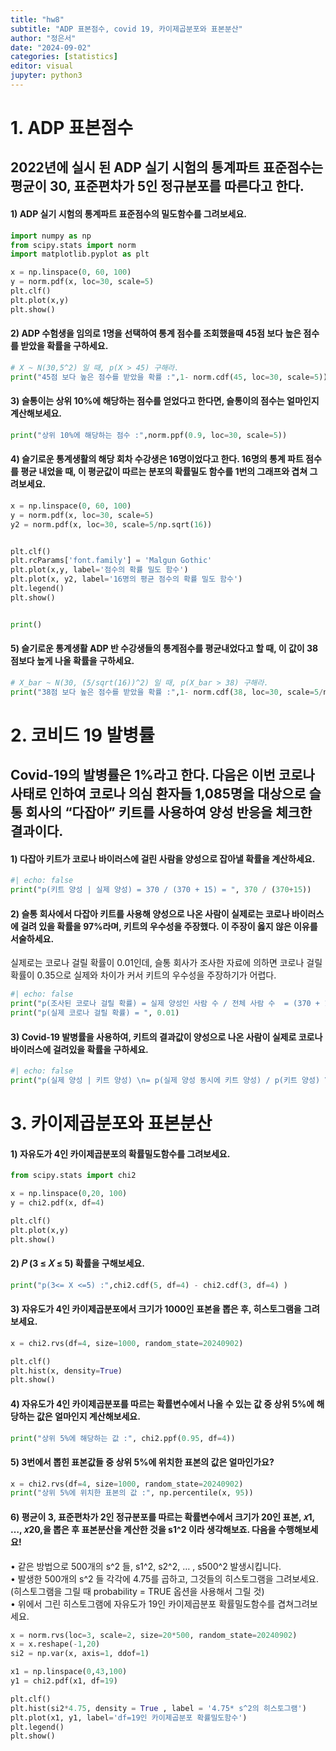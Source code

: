 ```yaml
---
title: "hw8"
subtitle: "ADP 표본점수, covid 19, 카이제곱분포와 표본분산"
author: "정은서"
date: "2024-09-02"
categories: [statistics]
editor: visual
jupyter: python3
---
```


# 1. ADP 표본점수  


## 2022년에 실시 된 ADP 실기 시험의 통계파트 표준점수는 평균이 30, 표준편차가 5인 정규분포를 따른다고 한다.    
#### 1) ADP 실기 시험의 통계파트 표준점수의 밀도함수를 그려보세요.  
```python
import numpy as np
from scipy.stats import norm
import matplotlib.pyplot as plt

x = np.linspace(0, 60, 100)
y = norm.pdf(x, loc=30, scale=5)
plt.clf()
plt.plot(x,y)
plt.show()
```

####  

#### 2) ADP 수험생을 임의로 1명을 선택하여 통계 점수를 조회했을때 45점 보다 높은 점수를 받았을 확률을 구하세요.  
```python
# X ~ N(30,5^2) 일 때, p(X > 45) 구해라.
print("45점 보다 높은 점수를 받았을 확률 :",1- norm.cdf(45, loc=30, scale=5))
```

####  

#### 3) 슬통이는 상위 10%에 해당하는 점수를 얻었다고 한다면, 슬통이의 점수는 얼마인지 계산해보세요.  
```python
print("상위 10%에 해당하는 점수 :",norm.ppf(0.9, loc=30, scale=5))
```

####  

#### 4) 슬기로운 통계생활의 해당 회차 수강생은 16명이었다고 한다. 16명의 통계 파트 점수를 평균 내었을 때, 이 평균값이 따르는 분포의 확률밀도 함수를 1번의 그래프와 겹쳐 그려보세요.  
```python
x = np.linspace(0, 60, 100)
y = norm.pdf(x, loc=30, scale=5)
y2 = norm.pdf(x, loc=30, scale=5/np.sqrt(16))


plt.clf()
plt.rcParams['font.family'] = 'Malgun Gothic'
plt.plot(x,y, label='점수의 확률 밀도 함수')
plt.plot(x, y2, label='16명의 평균 점수의 확률 밀도 함수')
plt.legend()
plt.show()


print()
```


####  

#### 5) 슬기로운 통계생활 ADP 반 수강생들의 통계점수를 평균내었다고 할 때, 이 값이 38점보다 높게 나올 확률을 구하세요.   
```python
# X_bar ~ N(30, (5/sqrt(16))^2) 일 때, p(X_bar > 38) 구해라.
print("38점 보다 높은 점수를 받았을 확률 :",1- norm.cdf(38, loc=30, scale=5/np.sqrt(16)))
```


####  


####  



# 2. 코비드 19 발병률
## Covid‑19의 발병률은 1%라고 한다. 다음은 이번 코로나 사태로 인하여 코로나 의심 환자들 1,085명을 대상으로 슬통 회사의 “다잡아” 키트를 사용하여 양성 반응을 체크한 결과이다.

#### 1) 다잡아 키트가 코로나 바이러스에 걸린 사람을 양성으로 잡아낼 확률을 계산하세요.  
```python
#| echo: false
print("p(키트 양성 | 실제 양성) = 370 / (370 + 15) = ", 370 / (370+15))
```

####  


#### 2) 슬통 회사에서 다잡아 키트를 사용해 양성으로 나온 사람이 실제로는 코로나 바이러스에 걸려 있을 확률을 97%라며, 키트의 우수성을 주장했다. 이 주장이 옳지 않은 이유를 서술하세요.
실제로는 코로나 걸릴 확률이 0.01인데, 슬통 회사가 조사한 자료에 의하면 코로나 걸릴 확률이 0.35으로 실제와 차이가 커서 키트의 우수성을 주장하기가 어렵다.  
```python
#| echo: false
print("p(조사된 코로나 걸릴 확률) = 실제 양성인 사람 수 / 전체 사람 수  = (370 + 15) / (370 + 10 + 15 + 690) = ", (370 + 15) / (370 + 10 + 15 + 690))
print("p(실제 코로나 걸릴 확률) = ", 0.01)
```

####  

#### 3) Covid‑19 발병률을 사용하여, 키트의 결과값이 양성으로 나온 사람이 실제로 코로나 바이러스에 걸려있을 확률을 구하세요.  
```python
#| echo: false
print("p(실제 양성 | 키트 양성) \n= p(실제 양성 동시에 키트 양성) / p(키트 양성) \n= p(실제 양성)*p(키트 양성 | 실제 양성) / {p(실제 양성)*p(키트 양성 | 실제 양성) + p(실제 음성)*p(키트 양성 | 실제 음성)} \n= 0.01*370/(370+15) / {0.01*370/(370+15) + (1-0.01)*10/(10+690)} \n=", (0.01*370/(370+15)) / (0.01*370/(370+15) + (1-0.01)*10/(10+690)))
```




####  


####  



# 3. 카이제곱분포와 표본분산

#### 1) 자유도가 4인 카이제곱분포의 확률밀도함수를 그려보세요.  
```python
from scipy.stats import chi2

x = np.linspace(0,20, 100)
y = chi2.pdf(x, df=4)

plt.clf()
plt.plot(x,y)
plt.show()
```

####  

#### 2) 𝑃 (3 ≤ 𝑋 ≤ 5) 확률을 구해보세요.  
```python
print("p(3<= X <=5) :",chi2.cdf(5, df=4) - chi2.cdf(3, df=4) )
```

####  

#### 3) 자유도가 4인 카이제곱분포에서 크기가 1000인 표본을 뽑은 후, 히스토그램을 그려보세요.  
```python
x = chi2.rvs(df=4, size=1000, random_state=20240902)

plt.clf()
plt.hist(x, density=True)
plt.show()
```

####  

#### 4) 자유도가 4인 카이제곱분포를 따르는 확률변수에서 나올 수 있는 값 중 상위 5%에 해당하는 값은 얼마인지 계산해보세요.  
```python
print("상위 5%에 해당하는 값 :", chi2.ppf(0.95, df=4))
```

####  

#### 5) 3번에서 뽑힌 표본값들 중 상위 5%에 위치한 표본의 값은 얼마인가요?  
```python
x = chi2.rvs(df=4, size=1000, random_state=20240902)
print("상위 5%에 위치한 표본의 값 :", np.percentile(x, 95))
```

####  

#### 6) 평균이 3, 표준편차가 2인 정규분포를 따르는 확률변수에서 크기가 20인 표본, 𝑥1, ..., 𝑥20,을 뽑은 후 표본분산을 계산한 것을 s1^2 이라 생각해보죠. 다음을 수행해보세요!
• 같은 방법으로 500개의 s^2 들, s1^2, s2^2, ... , s500^2 발생시킵니다.  
• 발생한 500개의 s^2 들 각각에 4.75를 곱하고, 그것들의 히스토그램을 그려보세요. (히스토그램을 그릴 때 probability = TRUE 옵션을 사용해서 그릴 것)  
• 위에서 그린 히스토그램에 자유도가 19인 카이제곱분포 확률밀도함수를 겹쳐그려보세요.    
```python
x = norm.rvs(loc=3, scale=2, size=20*500, random_state=20240902)
x = x.reshape(-1,20)
si2 = np.var(x, axis=1, ddof=1)

x1 = np.linspace(0,43,100)
y1 = chi2.pdf(x1, df=19)

plt.clf()
plt.hist(si2*4.75, density = True , label = '4.75* s^2의 히스토그램')
plt.plot(x1, y1, label='df=19인 카이제곱분포 확률밀도함수')
plt.legend()
plt.show()
```

